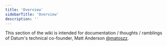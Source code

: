 ```yaml
---
title: 'Overview'
sidebarTitle: 'Overview'
description: ''
---
```


This section of the wiki is intended for documentation / thoughts / ramblings of Datum's technical co-founder, Matt Anderson [@matoszz](https://github.com/matoszz).